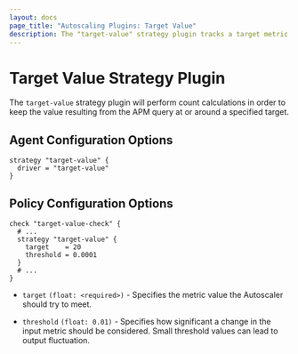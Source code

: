 ```yaml
---
layout: docs
page_title: "Autoscaling Plugins: Target Value"
description: The "target-value" strategy plugin tracks a target metric value.
---
```


# Target Value Strategy Plugin

The `target-value` strategy plugin will perform count calculations in order to
keep the value resulting from the APM query at or around a specified target.

## Agent Configuration Options

```hcl
strategy "target-value" {
  driver = "target-value"
}
```

## Policy Configuration Options

```hcl
check "target-value-check" {
  # ...
  strategy "target-value" {
    target    = 20
    threshold = 0.0001
  }
  # ...
}
```

- `target` `(float: <required>)` - Specifies the metric value the Autoscaler
  should try to meet.

- `threshold` `(float: 0.01)` - Specifies how significant a change in the input
  metric should be considered. Small threshold values can lead to output
  fluctuation.
